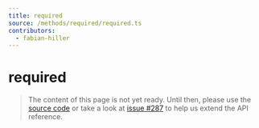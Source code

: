 ```yaml
---
title: required
source: /methods/required/required.ts
contributors:
  - fabian-hiller
---
```


# required

> The content of this page is not yet ready. Until then, please use the [source code](https://github.com/fabian-hiller/valibot/blob/main/library/src/methods/required/required.ts) or take a look at [issue #287](https://github.com/fabian-hiller/valibot/issues/287) to help us extend the API reference.
